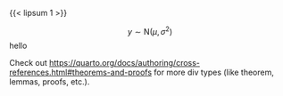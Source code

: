 {{< lipsum 1 >}}

::: {#exm-normaldist}
$$
y \sim \text{N}(\mu, \sigma^2)
$$
hello
:::

Check out <https://quarto.org/docs/authoring/cross-references.html#theorems-and-proofs> for more div types (like theorem, lemmas, proofs, etc.).
